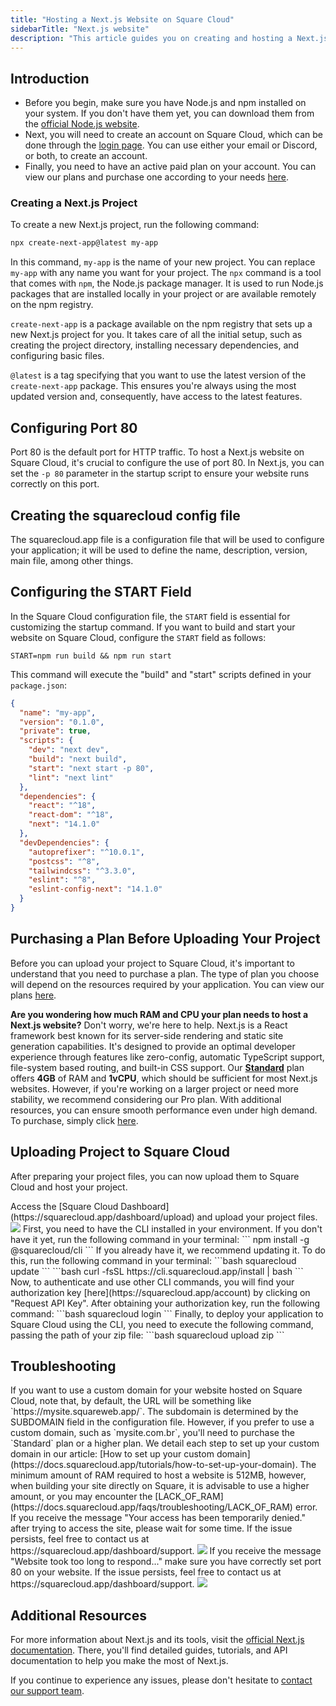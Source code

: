 ```yaml
---
title: "Hosting a Next.js Website on Square Cloud"
sidebarTitle: "Next.js website"
description: "This article guides you on creating and hosting a Next.js website on Square Cloud."
---
```


## Introduction

- Before you begin, make sure you have Node.js and npm installed on your system. If you don't have them yet, you can download them from the [official Node.js website](https://nodejs.org/).
- Next, you will need to create an account on Square Cloud, which can be done through the [login page](https://squarecloud.app/login). You can use either your email or Discord, or both, to create an account.
- Finally, you need to have an active paid plan on your account. You can view our plans and purchase one according to your needs [here](https://squarecloud.app/plans).

### Creating a Next.js Project

To create a new Next.js project, run the following command:

```bash
npx create-next-app@latest my-app
```

In this command, `my-app` is the name of your new project. You can replace `my-app` with any name you want for your project. The `npx` command is a tool that comes with `npm`, the Node.js package manager. It is used to run Node.js packages that are installed locally in your project or are available remotely on the npm registry.

`create-next-app` is a package available on the npm registry that sets up a new Next.js project for you. It takes care of all the initial setup, such as creating the project directory, installing necessary dependencies, and configuring basic files.

`@latest` is a tag specifying that you want to use the latest version of the `create-next-app` package. This ensures you're always using the most updated version and, consequently, have access to the latest features.

## Configuring Port 80

Port 80 is the default port for HTTP traffic. To host a Next.js website on Square Cloud, it's crucial to configure the use of port 80. In Next.js, you can set the `-p 80` parameter in the startup script to ensure your website runs correctly on this port.

## Creating the squarecloud config file

<Card title="Learn about: how to make the configuration file for Square Cloud." icon="link" href="https://docs.squarecloud.app/getting-started/config-file">
The squarecloud.app file is a configuration file that will be used to configure your application; it will be used to define the name, description, version, main file, among other things.
</Card>

## Configuring the START Field

In the Square Cloud configuration file, the `START` field is essential for customizing the startup command. If you want to build and start your website on Square Cloud, configure the `START` field as follows:

```app squarecloud.app
START=npm run build && npm run start
```

This command will execute the "build" and "start" scripts defined in your `package.json`:

```json package.json
{
  "name": "my-app",
  "version": "0.1.0",
  "private": true,
  "scripts": {
    "dev": "next dev",
    "build": "next build",
    "start": "next start -p 80",
    "lint": "next lint"
  },
  "dependencies": {
    "react": "^18",
    "react-dom": "^18",
    "next": "14.1.0"
  },
  "devDependencies": {
    "autoprefixer": "^10.0.1",
    "postcss": "^8",
    "tailwindcss": "^3.3.0",
    "eslint": "^8",
    "eslint-config-next": "14.1.0"
  }
}
```
## Purchasing a Plan Before Uploading Your Project

Before you can upload your project to Square Cloud, it's important to understand that you need to purchase a plan. The type of plan you choose will depend on the resources required by your application. You can view our plans [here](https://squarecloud.app/plans).

<Note>**Are you wondering how much RAM and CPU your plan needs to host a Next.js website?** Don't worry, we're here to help. Next.js is a React framework best known for its server-side rendering and static site generation capabilities. It's designed to provide an optimal developer experience through features like zero-config, automatic TypeScript support, file-system based routing, and built-in CSS support. Our **[Standard](https://squarecloud.app/pay/standard)** plan offers **4GB** of RAM and **1vCPU**, which should be sufficient for most Next.js websites. However, if you're working on a larger project or need more stability, we recommend considering our Pro plan. With additional resources, you can ensure smooth performance even under high demand. To purchase, simply click [here](https://squarecloud.app/pay/pro).</Note>

## Uploading Project to Square Cloud

After preparing your project files, you can now upload them to Square Cloud and host your project.

<Tabs>
  <Tab title="Dashboard Upload">
    Access the [Square Cloud
    Dashboard](https://squarecloud.app/dashboard/upload) and upload your project
    files.
    <Frame>
      <img src="/images/uploading.gif" style={{ borderRadius: "0.2rem" }} />
    </Frame>
  </Tab>
  <Tab title="CLI Upload">
    <Steps>
      <Step title="First Step">
        First, you need to have the CLI installed in your environment. If you
        don't have it yet, run the following command in your terminal:
        ```
        npm install -g @squarecloud/cli
        ```
        If you already have it, we recommend updating it. To do this, run the following command in your terminal:
        <Tabs>
          <Tab title="Windows">
            ```bash
            squarecloud update
            ```
          </Tab>
          <Tab title="Linux, macOS, and WSL">
            ```bash
            curl -fsSL https://cli.squarecloud.app/install | bash
            ```
          </Tab>
        </Tabs>
      </Step>
      <Step title="Second Step">
        Now, to authenticate and use other CLI commands, you will find your
        authorization key [here](https://squarecloud.app/account) by clicking on
        "Request API Key". After obtaining your authorization key, run the
        following command: 
        ```bash 
        squarecloud login
        ```
      </Step>
      <Step title="Third Step">
        Finally, to deploy your application to Square Cloud using the CLI, you
        need to execute the following command, passing the path of your zip
        file: 
        ```bash 
        squarecloud upload zip
        ```
      </Step>
    </Steps>
  </Tab>
</Tabs>

## Troubleshooting

<AccordionGroup>
  <Accordion title="Custom Domain" icon="globe" iconType="solid">
    If you want to use a custom domain for your website hosted on Square Cloud, note that, by default, the URL will be something like `https://mysite.squareweb.app/`. The subdomain is determined by the SUBDOMAIN field in the configuration file. However, if you prefer to use a custom domain, such as `mysite.com.br`, you'll need to purchase the `Standard` plan or a higher plan. We detail each step to set up your custom domain in our article: [How to set up your custom domain](https://docs.squarecloud.app/tutorials/how-to-set-up-your-domain).
  </Accordion>

  <Accordion title="Minimum RAM Requirement" icon="memory" iconType="solid">
  The minimum amount of RAM required to host a website is 512MB, however, when building your site directly on Square, it is advisable to use a higher amount, or you may encounter the [LACK_OF_RAM](https://docs.squarecloud.app/faqs/troubleshooting/LACK_OF_RAM) error.
  </Accordion>

  <Accordion title="Temporary access Denied" icon="ban" iconType="solid">
    If you receive the message "Your access has been temporarily denied." after trying to access the site, please wait for some time. If the issue persists, feel free to contact us at https://squarecloud.app/dashboard/support.
    <Frame>
      <img src="/images/articles/troubleshooting/temporarily-denied-access.png" style={{ borderRadius: "0.2rem" }} />
    </Frame>
  </Accordion>

  <Accordion title="Website took too long to respond..." icon="clock" iconType="solid">
     If you receive the message "Website took too long to respond..." make sure you have correctly set port 80 on your website. If the issue persists, feel free to contact us at https://squarecloud.app/dashboard/support.
    <Frame>
      <img src="/images/articles/troubleshooting/website-took-too-long-to-respond.png" style={{ borderRadius: "0.2rem" }} />
    </Frame>
  </Accordion>
</AccordionGroup>

## Additional Resources

For more information about Next.js and its tools, visit the [official Next.js documentation](https://nextjs.org/docs). There, you'll find detailed guides, tutorials, and API documentation to help you make the most of Next.js.

If you continue to experience any issues, please don't hesitate to [contact our support team](/company/support).